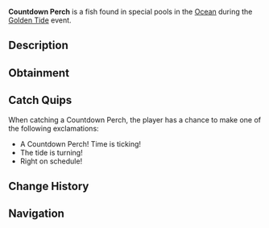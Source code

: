 {{FishInfobox
|image          = Countdown Perch.png
|rarity         = Limited
|event          = Golden Tide
|sea            = First Sea
|location       = [[Golden Tide]]
|sublocation    = 
|sources        = Fishing Rod
|radar_location = 
|xp             = 1200
|weather        = 
|time           = 
|season         = 
|bait           = Weird Algae
|base_weight    = 500
|base_value     = 2000
|weight_range   = 200
|base_chance    = 35
|base_resil     = 40
}}
'''Countdown Perch''' is a {{Rarity|Limited}} fish found in special pools in the [[Ocean]] during the [[Golden Tide]] event.

== Description ==
{{Description|This peculiar perch species appears as the Golden Tide approaches, with markings on its fins that seem to shift and change like the hands of a clock. Legend says it can sense the turning of the tide.|Bestiary Entry}}

== Obtainment ==
{{Fish Availability|
Golden Tide
|top_rods      = 
Krampus's Rod\101368.89\108419.34;
Leviathan's Fang Rod\96347.57\100779.26;
Magma Rod\95168.97\101788.2;
Trident Rod\88361.62\101159.4;
Great Rod of Oscar\80945.72\66115.09;
Buddy Bond Rod\71580.55\104142.87;
Free Spirit Rod\80822.81\92528.73;
Ethereal Prism Rod\77985.33\67204.53;
Astralhook Rod\77955.28\71214.33;
No-Life Rod\76537.32\73143.67;
Seraphic Rod\76081.62\68008.07;
Rod Of The Forgotten Fang\71251.56\67002.21;
Challenger's Rod\69432.55\67168.55;
Rod Of The Depths\64301.38\62776.23;
Zeus Rod\63386.69\62478.01;
Rod Of The Exalted One\62598.54\64085.59;
Verdant Shear Rod\62399.62\62488.01;
Blazebringer Rod\60198.4\59584.22;
Depthseeker Rod\57450.69\58449.24;
Avalanche Rod\51808\52944.78;
Volcanic Rod\49392.22\49410.51;
Steady Rod\22566.78\19706.24
|recommended   = Trident Rod
}}

== Catch Quips ==
When catching a Countdown Perch, the player has a chance to make one of the following exclamations:
* A Countdown Perch! Time is ticking!
* The tide is turning!
* Right on schedule!

== Change History ==
{{Change History|{{subst:Current Version}}}}

== Navigation ==
{{Fish Navbox|Golden Tide}}